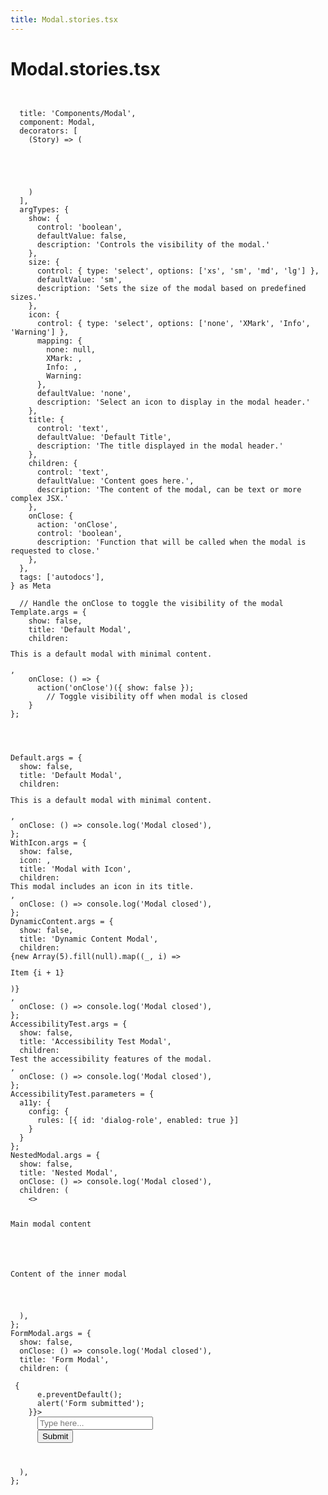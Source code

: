 ```yaml
---
title: Modal.stories.tsx
---
```


# Modal.stories.tsx

<pre>
<code>

  title: 'Components/Modal',
  component: Modal,
  decorators: [
    (Story) => (
      <div className="app-background">
        <Story />
      </div>
    )
  ],
  argTypes: {
    show: {
      control: 'boolean',
      defaultValue: false,
      description: 'Controls the visibility of the modal.'
    },
    size: {
      control: { type: 'select', options: ['xs', 'sm', 'md', 'lg'] },
      defaultValue: 'sm',
      description: 'Sets the size of the modal based on predefined sizes.'
    },
    icon: {
      control: { type: 'select', options: ['none', 'XMark', 'Info', 'Warning'] },
      mapping: {
        none: null,
        XMark: <XMarkIcon className="h-5 w-5 text-blue-500" />,
        Info: <InformationCircleIcon className="h-5 w-5 text-green-500" />,
        Warning: <ExclamationTriangleIcon className="h-5 w-5 text-red-500" />
      },
      defaultValue: 'none',
      description: 'Select an icon to display in the modal header.'
    },
    title: {
      control: 'text',
      defaultValue: 'Default Title',
      description: 'The title displayed in the modal header.'
    },
    children: {
      control: 'text',
      defaultValue: 'Content goes here.',
      description: 'The content of the modal, can be text or more complex JSX.'
    },
    onClose: {
      action: 'onClose',
      control: 'boolean',
      description: 'Function that will be called when the modal is requested to close.'
    },
  },
  tags: ['autodocs'],
} as Meta

  // Handle the onClose to toggle the visibility of the modal
Template.args = {
    show: false,
    title: 'Default Modal',
    children: <p className='p-3'>This is a default modal with minimal content.</p>,
    onClose: () => {
      action('onClose')({ show: false });
        // Toggle visibility off when modal is closed
    }
};
  



Default.args = {
  show: false,
  title: 'Default Modal',
  children: <p className='p-3'>This is a default modal with minimal content.</p>,
  onClose: () => console.log('Modal closed'),
};
WithIcon.args = {
  show: false,
  icon: <EnvelopeClosedIcon className="h-5 w-5" />,
  title: 'Modal with Icon',
  children: <div className='p-3'>This modal includes an icon in its title.</div>,
  onClose: () => console.log('Modal closed'),
};
DynamicContent.args = {
  show: false,
  title: 'Dynamic Content Modal',
  children: <div className='p-3'>{new Array(5).fill(null).map((_, i) => <p key={i}>Item {i + 1}</p>)}</div>,
  onClose: () => console.log('Modal closed'),
};
AccessibilityTest.args = {
  show: false,
  title: 'Accessibility Test Modal',
  children: <div className='p-3'>Test the accessibility features of the modal.</div>,
  onClose: () => console.log('Modal closed'),
};
AccessibilityTest.parameters = {
  a11y: {
    config: {
      rules: [{ id: 'dialog-role', enabled: true }]
    }
  }
};
NestedModal.args = {
  show: false,
  title: 'Nested Modal',
  onClose: () => console.log('Modal closed'),
  children: (
    <>
      <p className='p-3'>Main modal content</p>
      <Modal title="Inner Modal" show={true}>
        <p className='p-3 h-80 w-80'>Content of the inner modal</p>
      </Modal>
    </>
  ),
};
FormModal.args = {
  show: false,
  onClose: () => console.log('Modal closed'),
  title: 'Form Modal',
  children: (
    <form className='p-3 ' onSubmit={(e) => {
      e.preventDefault();
      alert('Form submitted');
    }}>
      <input className='p-3 ' type="text" placeholder="Type here..." required />
      <button  className='p-3 ' type="submit">Submit</button>
    </form>
  ),
};
</code>
</pre>

